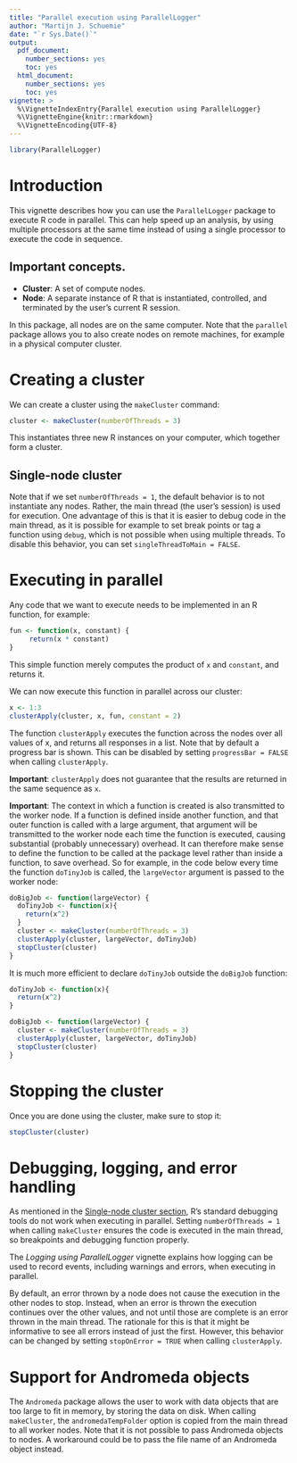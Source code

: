 ```yaml
---
title: "Parallel execution using ParallelLogger"
author: "Martijn J. Schuemie"
date: "`r Sys.Date()`"
output:
  pdf_document:
    number_sections: yes
    toc: yes
  html_document:
    number_sections: yes
    toc: yes
vignette: >
  %\VignetteIndexEntry{Parallel execution using ParallelLogger}
  %\VignetteEngine{knitr::rmarkdown}
  %\VignetteEncoding{UTF-8}
---
```


```r
library(ParallelLogger)
```
# Introduction

This vignette describes how you can use the `ParallelLogger` package to execute R code in parallel. This can help speed up an analysis, by using multiple processors at the same time instead of using a single processor to  execute the code in sequence. 

## Important concepts.

* **Cluster**: A set of compute nodes. 
* **Node**: A separate instance of R that is instantiated, controlled, and terminated by the user's current R session.

In this package, all nodes are on the same computer. Note that the `parallel` package allows you to also create nodes on remote machines, for example in a physical computer cluster.

# Creating a cluster

We can create a cluster using the `makeCluster` command:

```r
cluster <- makeCluster(numberOfThreads = 3)
```

This instantiates three new R instances on your computer, which together form a cluster. 

## Single-node cluster {#singleNode}

Note that if we set `numberOfThreads = 1`, the default behavior is to not instantiate any nodes. Rather, the main thread (the user's session) is used for execution. One advantage of this is that it is easier to debug code in the main thread, as it is possible for example to set break points or tag a function using `debug`, which is not possible when using multiple threads. To disable this behavior, you can set `singleThreadToMain = FALSE`.

# Executing in parallel

Any code that we want to execute needs to be implemented in an R function, for example:

```r
fun <- function(x, constant) {
     return(x * constant)
}
```

This simple function merely computes the product of `x` and `constant`, and returns it. 

We can now execute this function in parallel across our cluster:

```r
x <- 1:3
clusterApply(cluster, x, fun, constant = 2)
```

The function `clusterApply` executes the function across the nodes over all values of x, and returns all responses in a list. Note that by default a progress bar is shown. This can be disabled by setting `progressBar = FALSE` when calling `clusterApply`.

**Important**: `clusterApply` does not guarantee that the results are returned in the same sequence as `x`.

**Important**:  The context in which a function is created is also transmitted to the worker node. If a function is defined inside another function, and that outer function is called with a large argument, that argument will be transmitted to the worker node each time the function is executed, causing substantial (probably unnecessary) overhead. It can therefore make sense to define the function to be called at the package level rather than inside a function, to save overhead. So for example, in the code below every time the function `doTinyJob` is called, the `largeVector` argument is passed to the worker node:

```r
doBigJob <- function(largeVector) {
  doTinyJob <- function(x){
    return(x^2)
  }
  cluster <- makeCluster(numberOfThreads = 3)
  clusterApply(cluster, largeVector, doTinyJob)
  stopCluster(cluster)
}
```

It is much more efficient to declare `doTinyJob` outside the `doBigJob` function:

```r
doTinyJob <- function(x){
  return(x^2)
}

doBigJob <- function(largeVector) {
  cluster <- makeCluster(numberOfThreads = 3)
  clusterApply(cluster, largeVector, doTinyJob)
  stopCluster(cluster)
}
```

# Stopping the cluster

Once you are done using the cluster, make sure to stop it:

```r
stopCluster(cluster)
```


# Debugging, logging, and error handling

As mentioned in the [Single-node cluster section](#singleNode), R's standard debugging tools do not work when executing in parallel. Setting `numberOfThreads = 1` when calling `makeCluster` ensures the code is executed in the main thread, so breakpoints and debugging function properly. 

The *Logging using ParallelLogger* vignette explains how logging can be used to record events, including warnings and errors, when executing in parallel.

By default, an error thrown by a node does not cause the execution in the other nodes to stop. Instead, when an error is thrown the execution continues over the other values, and not until those are complete is an error thrown in the main thread. The rationale for this is that it might be informative to see all errors instead of just the first. However, this behavior can be changed by setting `stopOnError = TRUE` when calling `clusterApply`.

# Support for Andromeda objects

The `Andromeda` package allows the user to work with data objects that are too large to fit in memory, by storing the data on disk. When calling `makeCluster`, the `andromedaTempFolder` option is copied from the main thread to all worker nodes. Note that it is not possible to pass Andromeda objects to nodes. A workaround could be to pass the file name of an Andromeda object instead.

